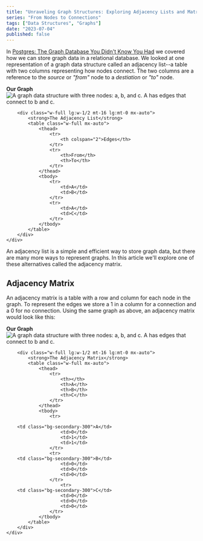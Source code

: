 ```yaml
---
title: "Unraveling Graph Structures: Exploring Adjacency Lists and Matrices"
series: "From Nodes to Connections"
tags: ["Data Structures", "Graphs"]
date: "2023-07-04"
published: false
---
```


In [Postgres: The Graph Database You Didn't Know You Had](/posts/postgres-is-a-graph-database) we covered how we can store graph data in a relational database.
We looked at one representation of a graph data structure called an adjacency list--a table with two columns representing how nodes connect.
The two columns are a reference to the <em>source</em> or <em>"from"</em> node to a <em>destiation</em> or <em>"to"</em> node.

<div class="lg:mt-8" />

<section class="full-bleed">
    <div class="lg:flex justify-between gap-4 max-w-7xl mx-auto px-4">
        <div class="w-full lg:w-1/2 text-center">
            <strong>Our Graph</strong>
            <img
            src="from-nodes-to-connections-graph-data/base_graph.svg"
            alt="A graph data structure with three nodes: a, b, and c. A has edges that connect to b and c."
            class="dark:invert mx-auto"
            />
        </div>

        <div class="w-full lg:w-1/2 mt-16 lg:mt-0 mx-auto">
            <strong>The Adjacency List</strong>
            <table class="w-full mx-auto">
                <thead>
                    <tr>
                        <th colspan="2">Edges</th>
                    </tr>
                    <tr>
                        <th>From</th>
                        <th>To</th>
                    </tr>
                </thead>
                <tbody>
                    <tr>
                        <td>A</td>
                        <td>B</td>
                    </tr>
                    <tr>
                        <td>A</td>
                        <td>C</td>
                    </tr>
                </tbody>
            </table>
        </div>
    </div>

</section>

An adjacency list is a simple and efficient way to store graph data, but there are many more ways to represent graphs.
In this article we'll explore one of these alternatives called the adjacency matrix.

## Adjacency Matrix

An adjacency matrix is a table with a row and column for each node in the graph.
To represent the edges we store a 1 in a column for a connection and a 0 for no connection.
Using the same graph as above, an adjacency matrix would look like this:

<div class="lg:mt-8" />
<section class="full-bleed">
    <div class="lg:flex justify-between gap-4 max-w-7xl mx-auto px-4">
        <div class="w-full lg:w-1/2 text-center">
            <strong>Our Graph</strong>
            <img
            src="from-nodes-to-connections-graph-data/base_graph.svg"
            alt="A graph data structure with three nodes: a, b, and c. A has edges that connect to b and c."
            class="dark:invert mx-auto"
            />
        </div>

        <div class="w-full lg:w-1/2 mt-16 lg:mt-0 mx-auto">
            <strong>The Adjacency Matrix</strong>
            <table class="w-full mx-auto">
                <thead>
                    <tr>
                        <th></th>
                        <th>A</th>
                        <th>B</th>
                        <th>C</th>
                    </tr>
                </thead>
                <tbody>
                    <tr>

        <td class="bg-secondary-300">A</td>
                        <td>0</td>
                        <td>1</td>
                        <td>1</td>
                    </tr>
                    <tr>
        <td class="bg-secondary-300">B</td>
                        <td>0</td>
                        <td>0</td>
                        <td>0</td>
                    </tr>
                        <tr>
        <td class="bg-secondary-300">C</td>
                        <td>0</td>
                        <td>0</td>
                        <td>0</td>
                    </tr>
                </tbody>
            </table>
        </div>
    </div>

</section>
